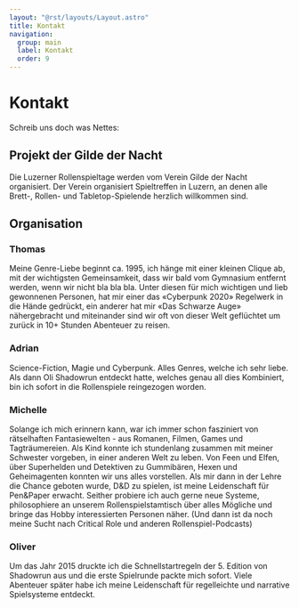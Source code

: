 ```yaml
---
layout: "@rst/layouts/Layout.astro"
title: Kontakt
navigation:
  group: main
  label: Kontakt
  order: 9
---
```



# Kontakt

Schreib uns doch was Nettes:

<ContactForm language="de" client:load />

## Projekt der Gilde der Nacht

Die Luzerner Rollenspieltage werden vom Verein Gilde der Nacht organisiert. Der Verein organisiert Spieltreffen in Luzern, an denen alle Brett-, Rollen- und Tabletop-Spielende herzlich willkommen sind.

<ButtonLink link="https://gildedernacht.ch/" label="Gilde der Nacht Webseite" />

## Organisation

### Thomas

Meine Genre-Liebe beginnt ca. 1995, ich hänge mit einer kleinen Clique ab, mit der wichtigsten Gemeinsamkeit, dass wir bald vom Gymnasium entfernt werden, wenn wir nicht bla bla bla. Unter diesen für mich wichtigen und lieb gewonnenen Personen, hat mir einer das «Cyberpunk 2020» Regelwerk in die Hände gedrückt, ein anderer hat mir «Das Schwarze Auge» nähergebracht und miteinander sind wir oft von dieser Welt geflüchtet um zurück in 10+ Stunden Abenteuer zu reisen.

### Adrian

Science-Fiction, Magie und Cyberpunk. Alles Genres, welche ich sehr liebe. Als dann Oli Shadowrun entdeckt hatte, welches genau all dies Kombiniert, bin ich sofort in die Rollenspiele reingezogen worden.

### Michelle

Solange ich mich erinnern kann, war ich immer schon fasziniert von rätselhaften Fantasiewelten - aus Romanen, Filmen, Games und Tagträumereien. Als Kind konnte ich stundenlang zusammen mit meiner Schwester vorgeben, in einer anderen Welt zu leben. Von Feen und Elfen, über Superhelden und Detektiven zu Gummibären, Hexen und Geheimagenten konnten wir uns alles vorstellen. Als mir dann in der Lehre die Chance geboten wurde, D&D zu spielen, ist meine Leidenschaft für Pen&Paper erwacht. Seither probiere ich auch gerne neue Systeme, philosophiere an unserem Rollenspielstamtisch über alles Mögliche und bringe das Hobby interessierten Personen näher. (Und dann ist da noch meine Sucht nach Critical Role und anderen Rollenspiel-Podcasts)

### Oliver

Um das Jahr 2015 druckte ich die Schnellstartregeln der 5. Edition von Shadowrun aus und die erste Spielrunde packte mich sofort. Viele Abenteuer später habe ich meine Leidenschaft für regelleichte und narrative Spielsysteme entdeckt.
